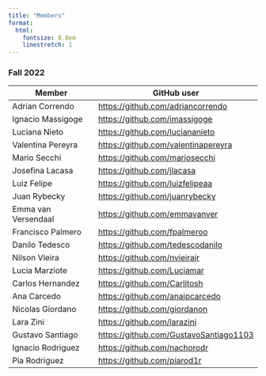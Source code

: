 ```yaml
---
title: "Members"
format:
  html:
    fontsize: 0.8em
    linestretch: 1
---
```


### Fall 2022

| Member              | GitHub user                              |
|---------------------|------------------------------------------|
| Adrian Correndo     | <https://github.com/adriancorrendo>      |
| Ignacio Massigoge   | <https://github.com/imassigoge>          |
| Luciana Nieto       | <https://github.com/luciananieto>        |
| Valentina Pereyra   | <https://github.com/valentinapereyra>    |
| Mario Secchi        | <https://github.com/mariosecchi>         |
| Josefina Lacasa     | <https://github.com/jlacasa>             |
| Luiz Felipe         | <https://github.com/luizfelipeaa>        |
| Juan Rybecky        | <https://github.com/juanrybecky>         |
| Emma van Versendaal | <https://github.com/emmavanver>          |
| Francisco Palmero   | <https://github.com/fpalmeroo>           |
| Danilo Tedesco      | <https://github.com/tedescodanilo>       |
| Nilson Vieira       | <https://github.com/nvieirajr>           |
| Lucia Marziote      | <https://github.com/Luciamar>            |
| Carlos Hernandez    | <https://github.com/Carlitosh>           |
| Ana Carcedo         | <https://github.com/anajpcarcedo>        |
| Nicolas Giordano    | <https://github.com/giordanon>           |
| Lara Zini           | <https://github.com/larazini>            |
| Gustavo Santiago    | <https://github.com/GustavoSantiago1103> |
| Ignacio Rodriguez   | <https://github.com/nachorodr>           |
| Pia Rodriguez       | <https://github.com/piarod1r>            |
